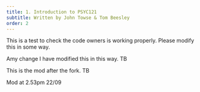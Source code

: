 ```yaml
---
title: 1. Introduction to PSYC121
subtitle: Written by John Towse & Tom Beesley
order: 2
---
```


This is a test to check the code owners is working properly. Please modify this in some way. 

Amy change
I have modified this in this way. TB

This is the mod after the fork. TB

Mod at 2.53pm 22/09
